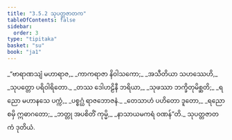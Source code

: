 ```yaml
---
title: "3.5.2 သုပတ္တဇာတက"
tableOfContents: false
sidebar:
  order: 3
type: "tipitaka"
basket: "su"
book: "ja1"
---
```



<DynamicBreadcrumb />

<Division number="124" book="ja1">

<Paragraph number="842" type="verses" book="ja1">
_“ဗာရာဏသျံ မဟာရာဇ,_  
_ကာကရာဇာ နိဝါသကော;_  
_အသီတိယာ သဟဿေဟိ,_  
_သုပတ္တော ပရိဝါရိတော._  

</Paragraph>

</Division>
<Division number="125" book="ja1">

<Paragraph number="843" type="verses" book="ja1">
_တဿ ဒေါဟဠိနီ ဘရိယာ,_  
_သုဖဿာ ဘက္ခိတုမိစ္ဆတိ;_  
_ရညော မဟာနသေ ပက္ကံ,_  
_ပစ္စဂ္ဃံ ရာဇဘောဇနံ._  

</Paragraph>

</Division>
<Division number="126" book="ja1">

<Paragraph number="844" type="verses" book="ja1">
_တေသာဟံ ပဟိတော ဒူတော,_  
_ရညော စမှိ ဣဓာဂတော;_  
_ဘတ္တု အပစိတိံ ကုမ္မိ,_  
_နာသာယမကရံ ဝဏန်”တိ._  


</Paragraph>
</Division>

<Paragraph number="845" type="center" book="ja1">
သုပတ္တဇာတကံ ဒုတိယံ.
</Paragraph>